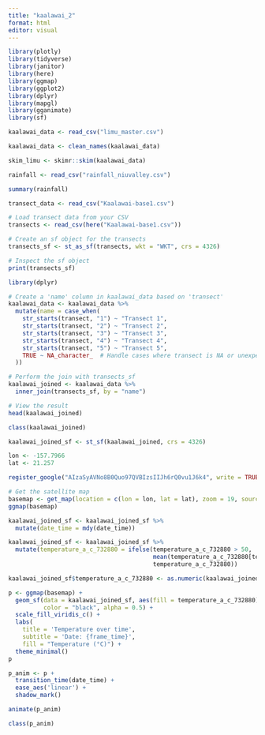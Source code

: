 ```yaml
---
title: "kaalawai_2"
format: html
editor: visual
---
```


```r
library(plotly)
library(tidyverse)
library(janitor)
library(here)
library(ggmap)
library(ggplot2)
library(dplyr)
library(mapgl)
library(gganimate)
library(sf)
```

```r
kaalawai_data <- read_csv("limu_master.csv")
```

```r
kaalawai_data <- clean_names(kaalawai_data)
```

```r
skim_limu <- skimr::skim(kaalawai_data)
```

```r
rainfall <- read_csv("rainfall_niuvalley.csv")

```

```r
summary(rainfall)
```

```r
transect_data <- read_csv("Kaalawai-base1.csv")
```

```r
# Load transect data from your CSV
transects <- read_csv(here("Kaalawai-base1.csv"))

# Create an sf object for the transects
transects_sf <- st_as_sf(transects, wkt = "WKT", crs = 4326)

# Inspect the sf object
print(transects_sf)

```

```r
library(dplyr)

# Create a 'name' column in kaalawai_data based on 'transect'
kaalawai_data <- kaalawai_data %>%
  mutate(name = case_when(
    str_starts(transect, "1") ~ "Transect 1",
    str_starts(transect, "2") ~ "Transect 2",
    str_starts(transect, "3") ~ "Transect 3",
    str_starts(transect, "4") ~ "Transect 4",
    str_starts(transect, "5") ~ "Transect 5",
    TRUE ~ NA_character_  # Handle cases where transect is NA or unexpected
  ))

# Perform the join with transects_sf
kaalawai_joined <- kaalawai_data %>%
  inner_join(transects_sf, by = "name")

# View the result
head(kaalawai_joined)

```

```r
class(kaalawai_joined)
```

```r
kaalawai_joined_sf <- st_sf(kaalawai_joined, crs = 4326)
```

```r
lon <- -157.7966
lat <- 21.257

register_google("AIzaSyAVNo8B0Quo97QVBIzsIIJh6rQ0vu1J6k4", write = TRUE)

# Get the satellite map
basemap <- get_map(location = c(lon = lon, lat = lat), zoom = 19, source = "google", maptype = "satellite")
ggmap(basemap)
```

```r
kaalawai_joined_sf <- kaalawai_joined_sf %>%
  mutate(date_time = mdy(date_time))


```

```r
kaalawai_joined_sf <- kaalawai_joined_sf %>%
  mutate(temperature_a_c_732880 = ifelse(temperature_a_c_732880 > 50, 
                                         mean(temperature_a_c_732880[temperature_a_c_732880 <= 50], na.rm = TRUE), 
                                         temperature_a_c_732880))
```

```r
kaalawai_joined_sf$temperature_a_c_732880 <- as.numeric(kaalawai_joined_sf$temperature_a_c_732880)
```

```r
p <- ggmap(basemap) +
  geom_sf(data = kaalawai_joined_sf, aes(fill = temperature_a_c_732880), 
          color = "black", alpha = 0.5) +
  scale_fill_viridis_c() +
  labs(
    title = 'Temperature over time',
    subtitle = 'Date: {frame_time}',
    fill = "Temperature (°C)") +
  theme_minimal()
p
```

```r
p_anim <- p +
  transition_time(date_time) +
  ease_aes('linear') +
  shadow_mark()

```

```r
animate(p_anim)

```

```r
class(p_anim)
```
